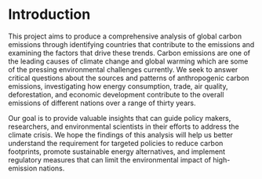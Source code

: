 # Introduction

  This project aims to produce a comprehensive analysis of global carbon emissions through identifying countries that contribute to the emissions and examining the factors that drive these trends. Carbon emissions are one of the leading causes of climate change and global warming which are some of the pressing environmental challenges currently. We seek to answer critical questions about the sources and patterns of anthropogenic carbon emissions, investigating how energy consumption, trade, air quality, deforestation, and economic development contribute to the overall emissions of different nations over a range of thirty years. 

  Our goal is to provide valuable insights that can guide policy makers, researchers, and environmental scientists in their efforts to address the climate crisis. We hope the findings of this analysis will help us better understand the requirement for targeted policies to reduce carbon footprints, promote sustainable energy alternatives, and implement regulatory measures that can limit the environmental impact of high-emission nations.


